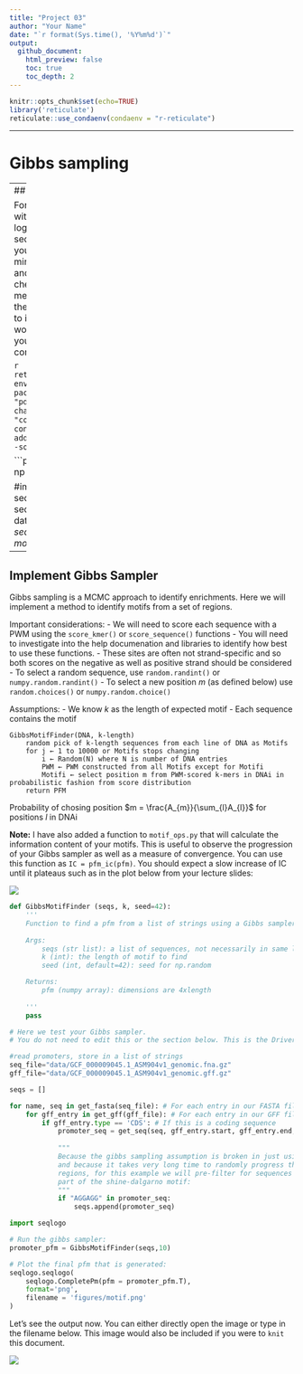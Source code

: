 ```yaml
---
title: "Project 03"
author: "Your Name"
date: "`r format(Sys.time(), '%Y%m%d')`"
output:
  github_document:
    html_preview: false
    toc: true
    toc_depth: 2
---
```


```r
knitr::opts_chunk$set(echo=TRUE)
library('reticulate')
reticulate::use_condaenv(condaenv = "r-reticulate")
```

---

# Gibbs sampling

---
## Imports

For this project, it tasks you with creating a sequence logo to plot the motif sequences identified through your algorithm.
This is a very minor portion of the project and is best used for checking your work. That means that if you cannot get the library
that you are about to install to work, don't worry. At a bare minimum, you only need `numpy` to complete this project.

```r
reticulate::conda_install(
  envname = "r-reticulate", 
  packages=c("seqlogo", "pdf2svg", "setuptools"),
  channel=c("bioconda", "conda-forge"), 
  conda="auto", 
  additionall_install_args="--solver=libmamba"
)
```


```python
import numpy as np

#import function for building sequence motif & idenfitying seqs matching to motif
from data_readers import *
from seq_ops import get_seq
from motif_ops import *
```

---
## Implement Gibbs Sampler


Gibbs sampling is a MCMC approach to identify enrichments. Here we will implement a method to identify motifs from a set of regions. 

Important considerations:
- We will need to score each sequence with a PWM using the `score_kmer()` or `score_sequence()` functions
    - You will need to investigate into the help documenation and libraries to identify how best to use these functions. 
- These sites are often not strand-specific and so both scores on the negative as well as positive strand should be considered
- To select a random sequence, use `random.randint()` or `numpy.random.randint()`
- To select a new position $m$ (as defined below) use `random.choices()` or `numpy.random.choice()`  

Assumptions: 
- We know $k$ as the length of expected motif
- Each sequence contains the motif


```
GibbsMotifFinder(DNA, k-length)
    random pick of k-length sequences from each line of DNA as Motifs
    for j ← 1 to 10000 or Motifs stops changing
        i ← Random(N) where N is number of DNA entries
        PWM ← PWM constructed from all Motifs except for Motifi
        Motifi ← select position m from PWM-scored k-mers in DNAi in probabilistic fashion from score distribution
    return PFM
```

Probability of chosing position $m = \frac{A_{m}}{\sum_{l}A_{l}}$ for positions $l$ in DNAi


**Note:** I have also added a function to `motif_ops.py` that will calculate the information content of your motifs. This is useful to observe the progression of your Gibbs sampler as well as a measure of convergence. You can use this function as `IC = pfm_ic(pfm)`. You should expect a slow increase of IC until it plateaus such as in the plot below from your lecture slides:

![]('figures/Gibbs_Sampling.png')


```python
def GibbsMotifFinder (seqs, k, seed=42):
    '''
    Function to find a pfm from a list of strings using a Gibbs sampler
    
    Args: 
        seqs (str list): a list of sequences, not necessarily in same lengths
        k (int): the length of motif to find
        seed (int, default=42): seed for np.random

    Returns:
        pfm (numpy array): dimensions are 4xlength
        
    '''
    pass
```


```python
# Here we test your Gibbs sampler.
# You do not need to edit this or the section below. This is the Driver program

#read promoters, store in a list of strings
seq_file="data/GCF_000009045.1_ASM904v1_genomic.fna.gz"
gff_file="data/GCF_000009045.1_ASM904v1_genomic.gff.gz"

seqs = []

for name, seq in get_fasta(seq_file): # For each entry in our FASTA file
    for gff_entry in get_gff(gff_file): # For each entry in our GFF file
        if gff_entry.type == 'CDS': # If this is a coding sequence
            promoter_seq = get_seq(seq, gff_entry.start, gff_entry.end, gff_entry.strand, 50) # Extract 50 bp as a promoter
    
            """
            Because the gibbs sampling assumption is broken in just using promoters,
            and because it takes very long time to randomly progress through so many
            regions, for this example we will pre-filter for sequences that all contain
            part of the shine-dalgarno motif:
            """
            if "AGGAGG" in promoter_seq:
                seqs.append(promoter_seq)
```


```python
import seqlogo

# Run the gibbs sampler:
promoter_pfm = GibbsMotifFinder(seqs,10)

# Plot the final pfm that is generated: 
seqlogo.seqlogo(
    seqlogo.CompletePm(pfm = promoter_pfm.T), 
    format='png', 
    filename = 'figures/motif.png'
)
```

Let's see the output now. You can either directly open the image or type in the
filename below. This image would also be included if you were to `knit` this document.

![](figures/motif.png)